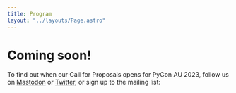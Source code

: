 ```yaml
---
title: Program
layout: "../layouts/Page.astro"
---
```



# Coming soon!

To find out when our Call for Proposals opens for PyCon AU 2023, follow us on <a href="https://fosstodon.org/@pyconau">Mastodon</a> or <a href="https://twitter.com/PyConAU">Twitter</a>, or sign up to the mailing list:

<MailingListSignup />
